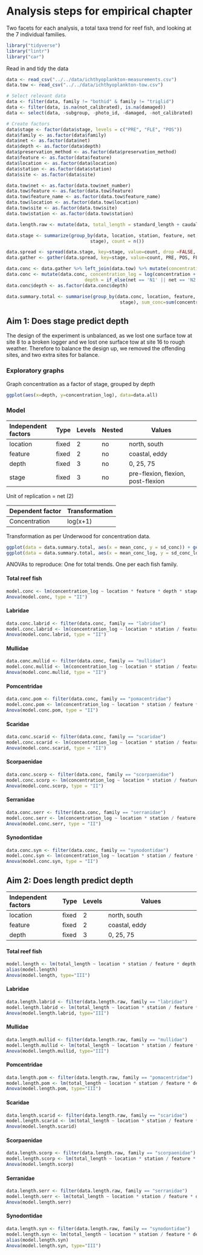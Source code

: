 # Analysis steps for empirical chapter

Two facets for each analysis, a total taxa trend for reef fish, and looking at the 7 individual families.

```r
library("tidyverse")
library("lintr")
library("car")
```

Read in and tidy the data
```r
data <- read_csv("../../data/ichthyoplankton-measurements.csv")
data.tow <- read_csv("../../data/ichthyoplankton-tow.csv")

# Select relevant data
data <- filter(data, family != "bothid" & family != "triglid")
data <- filter(data, is.na(not_calibrated), is.na(damaged))
data <- select(data, -subgroup, -photo_id, -damaged, -not_calibrated)

# Create factors
data$stage <- factor(data$stage, levels = c("PRE", "FLE", "POS"))
data$family <- as.factor(data$family)
data$net <- as.factor(data$net)
data$depth <- as.factor(data$depth)
data$preservation_method <- as.factor(data$preservation_method)
data$feature <- as.factor(data$feature)
data$location <- as.factor(data$location)
data$station <- as.factor(data$station)
data$site <- as.factor(data$site)

data.tow$net <- as.factor(data.tow$net_number)
data.tow$feature <- as.factor(data.tow$feature)
data.tow$feature_name <- as.factor(data.tow$feature_name)
data.tow$location <- as.factor(data.tow$location)
data.tow$site <- as.factor(data.tow$site)
data.tow$station <- as.factor(data.tow$station)

data.length.raw <- mutate(data, total_length = standard_length + caudal_fin_length)

data.stage <- summarize(group_by(data, location, station, feature, net, family,
                               stage), count = n())

data.spread <- spread(data.stage, key=stage, value=count, drop =FALSE, fill = 0)
data.gather <- gather(data.spread, key=stage, value=count, PRE, POS, FLE, na.rm = FALSE)

data.conc <- data.gather %>% left_join(data.tow) %>% mutate(concentration = count/volume * 250) %>% filter(site != "4", site != "8", site != "12", site != "16")
data.conc <- mutate(data.conc, concentration_log = log(concentration + 1),
                             depth = if_else(net == 'N1' || net == 'N2', 0, if_else(net == 'M5' || net == 'M4', 25 ,75)))
data.conc$depth <- as.factor(data.conc$depth)

data.summary.total <- summarise(group_by(data.conc, location, feature, depth,
                                          stage), sum_conc=sum(concentration_log), mean_conc = mean(concentration), sd_conc = sd(concentration), mean_conc_log = mean(concentration_log), sd_conc_log = sd(concentration_log))

```


## Aim 1: Does stage predict depth

The design of the experiment is unbalanced, as we lost one surface tow at site 8 to a broken logger and we lost one surface tow at site 16 to rough weather. Therefore to balance the design up, we removed the offending sites, and two extra sites for balance.

### Exploratory graphs

Graph concentration as a factor of stage, grouped by depth

```r
ggplot(aes(x=depth, y=concentration_log), data=data.all)
```


### Model



| Independent factors | Type   | Levels | Nested | Values                             |
|:--------------------|:-------|:-------|:-------|------------------------------------|
| location            | fixed  | 2      | no     | north, south                       |
| feature             | fixed  | 2      | no     | coastal, eddy                      |
| depth               | fixed  | 3      | no     | 0, 25, 75                          |
| stage               | fixed  | 3      | no     | pre-flexion, flexion, post-flexion |

Unit of replication = net (2)

| Dependent factor | Transformation |
|:-----------------|:---------------|
| Concentration    | log(x+1)       |

Transformation as per Underwood for concentration data.

```r
ggplot(data = data.summary.total, aes(x = mean_conc, y = sd_conc)) + geom_point()
ggplot(data = data.summary.total, aes(x = mean_conc_log, y = sd_conc_log)) + geom_point()
```


ANOVAs to reproduce:
One for total trends.
One per each fish family.

#### Total reef fish
```r
model.conc <- lm(concentration_log ~ location * feature * depth * stage, data=data.conc)
Anova(model.conc, type = "II")
```

#### Labridae
```r
data.conc.labrid <- filter(data.conc, family == "labridae")
model.conc.labrid <- lm(concentration_log ~ location * station / feature * depth * stage, data=data.conc.labrid)
Anova(model.conc.labrid, type = "II")
```

#### Mullidae
```r
data.conc.mullid <- filter(data.conc, family == "mullidae")
model.conc.mullid <- lm(concentration_log ~ location * station / feature * depth * stage, data=data.conc.mullid)
Anova(model.conc.mullid, type = "II")
```

#### Pomcentridae
```r
data.conc.pom <- filter(data.conc, family == "pomacentridae")
model.conc.pom <- lm(concentration_log ~ location * station / feature * depth * stage, data=data.conc.pom)
Anova(model.conc.pom, type = "II")
```

#### Scaridae
```r
data.conc.scarid <- filter(data.conc, family == "scaridae")
model.conc.scarid <- lm(concentration_log ~ location * station / feature * depth * stage, data=data.conc.scarid)
Anova(model.conc.scarid, type = "II")
```

#### Scorpaenidae
```r
data.conc.scorp <- filter(data.conc, family == "scorpaenidae")
model.conc.scorp <- lm(concentration_log ~ location * station / feature * depth * stage, data=data.conc.scorp)
Anova(model.conc.scorp, type = "II")
```

#### Serranidae
```r
data.conc.serr <- filter(data.conc, family == "serranidae")
model.conc.serr <- lm(concentration_log ~ location * station / feature * depth * stage, data=data.conc.serr)
Anova(model.conc.serr, type = "II")
```

#### Synodontidae
```r
data.conc.syn <- filter(data.conc, family == "synodontidae")
model.conc.syn <- lm(concentration_log ~ location * station / feature * depth * stage, data=data.conc.syn)
Anova(model.conc.syn, type = "II")
```

## Aim 2: Does length predict depth

| Independent factors | Type   | Levels | Values                             |
|:--------------------|:-------|:-------|------------------------------------|
| location            | fixed | 2      | north, south                       |
| feature             | fixed  | 2      | coastal, eddy                      |                  
| depth              | fixed  | 3      | 0, 25, 75                          |

#### Total reef fish
```r
model.length <- lm(total_length ~ location * station / feature * depth, data=data.length.raw)
alias(model.length)
Anova(model.length, type="III")
```

#### Labridae
```r
data.length.labrid <- filter(data.length.raw, family == "labridae")
model.length.labrid <- lm(total_length ~ location * station / feature * depth, data=data.length.labrid)
Anova(model.length.labrid, type="III")
```

#### Mullidae
```r
data.length.mullid <- filter(data.length.raw, family == "mullidae")
model.length.mullid <- lm(total_length ~ location * station / feature * depth, data=data.length.mullid)
Anova(model.length.mullid, type="III")
```

#### Pomcentridae
```r
data.length.pom <- filter(data.length.raw, family == "pomacentridae")
model.length.pom <- lm(total_length ~ location * station / feature * depth, data=data.length.pom)
Anova(model.length.pom, type="III")
```

#### Scaridae
```r
data.length.scarid <- filter(data.length.raw, family == "scaridae")
model.length.scarid <- lm(total_length ~ location * station / feature * depth, data=data.length.scarid)
Anova(model.length.scarid)
```

#### Scorpaenidae
```r
data.length.scorp <- filter(data.length.raw, family == "scorpaenidae")
model.length.scorp <- lm(total_length ~ location * station / feature * depth, data=data.length.scorp)
Anova(model.length.scorp)
```

#### Serranidae
```r
data.length.serr <- filter(data.length.raw, family == "serranidae")
model.length.serr <- lm(total_length ~ location * station / feature * depth, data=data.length.serr)
Anova(model.length.serr)
```

#### Synodontidae
```r
data.length.syn <- filter(data.length.raw, family == "synodontidae")
model.length.syn <- lm(total_length ~ location * station / feature * depth, data=data.length.syn)
alias(model.length.syn)
Anova(model.length.syn, type="III")
```